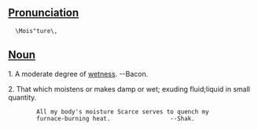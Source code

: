 ==[[Pronunciation]]==

   \Mois"ture\, 

==[[Noun]]==

1. A moderate degree of [[wetness]]. --Bacon.

2. That which moistens or makes damp or wet; exuding fluid;liquid in small quantity.

         All my body's moisture Scarce serves to quench my
         furnace-burning heat.                 --Shak.